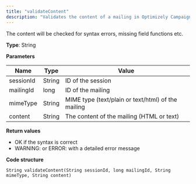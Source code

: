 ```yaml
---
title: "validateContent"
description: "Validates the content of a mailing in Optimizely Campaign."
---
```


The content will be checked for syntax errors, missing field functions etc.

**Type**: String

**Parameters**

| Name      | Type   | Value                                              |
| --------- | ------ | -------------------------------------------------- |
| sessionId | String | ID of the session                                  |
| mailingId | long   | ID of the mailing                                  |
| mimeType  | String | MIME type (text/plain or text/html) of the mailing |
| content   | String | The content of the mailing (HTML or text)          |

**Return values**

* OK if the syntax is correct
* WARNING: or ERROR: with a detailed error message

**Code structure**

`String validateContent(String sessionId, long mailingId, String mimeType, String content)
`
